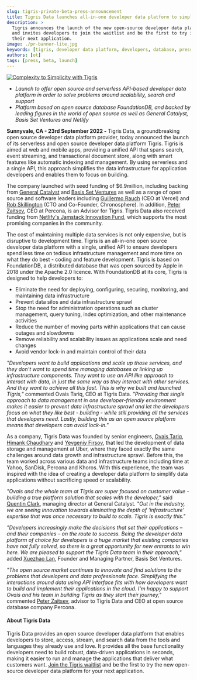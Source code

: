 ```yaml
---
slug: tigris-private-beta-press-announcement
title: Tigris Data launches all-in-one developer data platform to simplify building real-time applications
description: >
  Tigris announces the launch of the new open-source developer data platform
  and invites developers to join the waitlist and be the first to try it for
  their next application.
image: ./pr-banner-lite.jpg
keywords: [tigris, developer data platform, developers, database, press]
authors: [ot]
tags: [press, beta, launch]
---
```



<a href={tigrisConfig.signupUrl}>
  <img
    src={require("./pr-banner-lite.jpg").default}
    alt="Complexity to Simplicity with Tigris"
  />
</a>

- _Launch to offer open source and serverless API-based developer data platform
  in order to solve problems around scalability, search and support_
- _Platform based on open source database FoundationDB, and backed by leading
  figures in the world of open source as well as General Catalyst, Basis Set Ventures and Netlify_

<!--truncate-->

**Sunnyvale, CA - 23rd September 2022 -** Tigris Data, a groundbreaking open
source developer data platform provider, today announced the launch of its
serverless and open source developer data platform Tigris. Tigris is aimed at
web and mobile apps, providing a unified API that spans search, event streaming,
and transactional document store, along with smart features like automatic
indexing and management. By using serverless and a single API, this approach
simplifies the data infrastructure for application developers and enables them
to focus on building.

The company launched with seed funding of $6.9million, including backing from
[General Catalyst](https://www.generalcatalyst.com/) and
[Basis Set Ventures](https://www.basisset.com/) as well as a range of open
source and software leaders including
[Guillermo Rauch](https://www.linkedin.com/in/guillermo-rauch-b834b917b/) (CEO at Vercel) and
[Rob Skillington](https://www.linkedin.com/in/robskillington/) (CTO and Co-Founder, Chronosphere).
In addition, [Peter Zaitsev](https://www.linkedin.com/in/peterzaitsev/), CEO at Percona,
is an Advisor for Tigris. Tigris Data also received funding from
[Netlify's Jamstack Innovation Fund](https://www.netlify.com/blog/jamstack-innovation-fund-launches-with-the-10-most-promising-jamstack-startups/),
which supports the most promising companies in the community.

The cost of maintaining multiple data services is not only expensive, but is
disruptive to development time. Tigris is an all-in-one open source developer
data platform with a single, unified API to ensure developers spend less time
on tedious infrastructure management and more time on what they do best - coding
and feature development. Tigris is based on FoundationDB, a distributed database
that was open sourced by Apple in 2018 under the Apache 2.0 licence. With
FoundationDB at its core, Tigris is designed to help developers to:

- Eliminate the need for deploying, configuring, securing, monitoring, and
  maintaining data infrastructure
- Prevent data silos and data infrastructure sprawl
- Stop the need for administration operations such as cluster management,
  query tuning, index optimization, and other maintenance activities
- Reduce the number of moving parts within applications that can cause outages
  and slowdowns
- Remove reliability and scalability issues as applications scale and need
  changes
- Avoid vendor lock-in and maintain control of their data

_"Developers want to build applications and scale up those services, and they
don't want to spend time managing databases or linking up infrastructure
components. They want to use an API like approach to interact with data,
in just the same way as they interact with other services. And they want to
achieve all this fast. This is why we built and launched Tigris,"_ commented
Ovais Tariq, CEO at Tigris Data. _"Providing that single approach to data
management in one developer-friendly environment makes it easier to prevent
data infrastructure sprawl and let the developers focus on what they like
best - building - while still providing all the services that developers need.
Lastly, building this as an open source platform means that developers can
avoid lock-in."_

As a company, Tigris Data was founded by senior engineers,
[Ovais Tariq](https://www.linkedin.com/in/ovaistariq/),
[Himank Chaudhary](https://www.linkedin.com/in/himank-chaudhary-1937b958/) and
[Yevgeniy Firsov](https://www.linkedin.com/in/efirsov/), that led the
development of data storage and management at Uber, where they faced exactly
the same challenges around data growth and infrastructure sprawl. Before this,
the team worked across various data and infrastructure teams including time at
Yahoo, SanDisk, Percona and Khoros. With this experience, the team was inspired
with the idea of creating a developer data platform to simplify data
applications without sacrificing speed or scalability.

_"Ovais and the whole team at Tigris are super focused on customer value -
building a true platform solution that scales with the developer,"_ said
[Quentin Clark](https://www.linkedin.com/in/quentin-clark/), managing director
at General Catalyst. _"Out in the industry, we are seeing innovation towards
eliminating the depth of 'infrastructure' expertise that was once necessary to
build to scale. Tigris is exactly this."_

_"Developers increasingly make the decisions that set their applications –
and their companies – on the route to success. Being the developer data
platform of choice for developers is a huge market that existing companies
have not fully solved, so there is a great opportunity for new entrants to
win here. We are pleased to support the Tigris Data team in their approach,"_
added [Xuezhao Lan](https://www.linkedin.com/in/xuezhao-lan-lan-50aa1a1/),
Founder and Managing Partner, Basis Set Ventures.

_"The open source market continues to innovate and find solutions to the
problems that developers and data professionals face. Simplifying the
interactions around data using API interface fits with how developers want
to build and implement their applications in the cloud. I'm happy to support
Ovais and his team in building Tigris as they start their journey,"_ commented
[Peter Zaitsev](https://www.linkedin.com/in/peterzaitsev/), advisor to
Tigris Data and CEO at open source database company Percona.

#### About Tigris Data

Tigris Data provides an open source developer data platform that enables
developers to store, access, stream, and search data from the tools and
languages they already use and love. It provides all the base functionality
developers need to build robust, data-driven applications in seconds, making
it easier to run and manage the applications that deliver what customers want.
[Join the Tigris waitlist](https://www.tigrisdata.com/beta#signup-form) and be
the first to try the new open-source developer data platform for your next
application.
